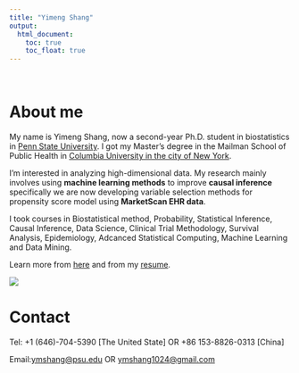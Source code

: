 ```yaml
---
title: "Yimeng Shang"
output: 
  html_document:
    toc: true
    toc_float: true
---
```


<br/>

# About me
My name is Yimeng Shang, now a second-year Ph.D. student in biostatistics in [Penn State University](https://med.psu.edu/biostatistics-phd). I got my Master's degree in the Mailman School of Public Health in [Columbia University in the city of New York](https://www.columbia.edu/). 

I'm interested in analyzing high-dimensional data. My research mainly involves using <b>machine learning methods</b> to improve <b>causal inference</b> specifically we are now developing variable selection methods for propensity score model using <b>MarketScan EHR data</b>.

I took courses in Biostatistical method, Probability, Statistical Inference, Causal Inference, Data Science, Clinical Trial Methodology, Survival Analysis, Epidemiology, Adcanced Statistical Computing, Machine Learning and Data Mining.

Learn more from [here](aboutme.html) and from my [resume](curriculum_vitae.pdf).

![](IMG_2433.JPG)

# Contact
Tel: +1 (646)-704-5390 [The United State] OR +86 153-8826-0313 [China]

Email:<ymshang@psu.edu> OR <ymshang1024@gmail.com>

